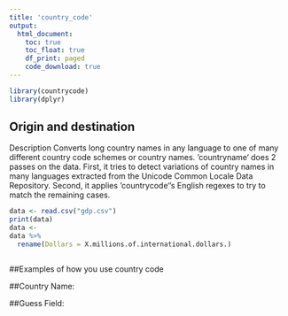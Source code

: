 ```yaml
---
title: 'country_code'
output: 
  html_document:
    toc: true
    toc_float: true
    df_print: paged
    code_download: true
---
```


```r
library(countrycode)
library(dplyr)
```


## Origin and destination

Description
Converts long country names in any language to one of many different country code schemes or
country names. ‘countryname‘ does 2 passes on the data. First, it tries to detect variations of
country names in many languages extracted from the Unicode Common Locale Data Repository.
Second, it applies ‘countrycode‘’s English regexes to try to match the remaining cases.





```r
data <- read.csv("gdp.csv")
print(data)
data <-
data %>% 
  rename(Dollars = X.millions.of.international.dollars.)
```

```r

```



##Examples of how you use country code

##Country Name:

##Guess Field:


